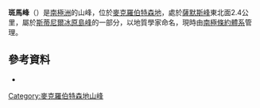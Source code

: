 {{Coord|69|41|S|64|56|E||display=title}}

'''斑馬峰'''（{{lang-en|Zebra Peak}}）是[[南極洲|南極洲]]的山峰，位於[[麥克羅伯特森地|麥克羅伯特森地]]，處於[[薩默斯峰|薩默斯峰]]東北面2.4公里，屬於[[斯蒂尼爾冰原島峰|斯蒂尼爾冰原島峰]]的一部分，以地質學家命名，現時由[[南極條約體系|南極條約體系]]管理。

==參考資料==
*{{usgs-gazetteer}}

{{DEFAULTSORT:Zebra Peak}}
[[Category:麥克羅伯特森地山峰|Category:麥克羅伯特森地山峰]]


{{MacRobertsonLand-geo-stub}}